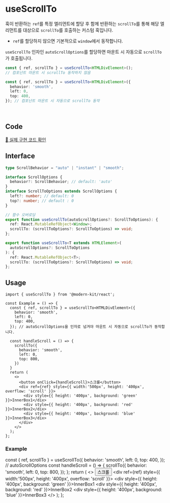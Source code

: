 
# useScrollTo

훅이 반환하는 `ref`를 특정 엘리먼트에 할당 후 함께 반환하는 `scrollTo`를 통해 해당 엘리먼트를 대상으로 `scrollTo`를 호출하는 커스텀 훅입니다. 

- `ref`를 할당하지 않으면 기본적으로 `window`에서 동작합니다.

`useScrollTo` 인자인 `autoScrollOptions`를 할당하면 마운트 시 자동으로 `scrollTo`가 호출됩니다.

```ts
const { ref, scrollTo } = useScrollTo<HTMLDivElement>();
// 컴포넌트 마운트 시 scrollTo 동작하지 않음
```
```ts
const { ref, scrollTo } = useScrollTo<HTMLDivElement>({
  behavior: 'smooth',
  left: 0,
  top: 400,
}); // 컴포넌트 마운트 시 자동으로 scrollTo 동작
```

<br />

## Code
[🔗 실제 구현 코드 확인](https://github.com/modern-agile-team/modern-kit/blob/main/packages/react/src/hooks/useScrollTo/index.ts)

## Interface
```ts title="typescript"
type ScrollBehavior = "auto" | "instant" | "smooth";

interface ScrollOptions {
  behavior?: ScrollBehavior; // default: 'auto'
}
interface ScrollToOptions extends ScrollOptions {
  left?: number; // default: 0
  top?: number; // default : 0
}
```
```ts title="typescript"
// 함수 오버로딩
export function useScrollTo(autoScrollOptions?: ScrollToOptions): {
  ref: React.MutableRefObject<Window>;
  scrollTo: (scrollToOptions?: ScrollToOptions) => void;
};

export function useScrollTo<T extends HTMLElement>(
  autoScrollOptions?: ScrollToOptions
): {
  ref: React.MutableRefObject<T>;
  scrollTo: (scrollToOptions?: ScrollToOptions) => void;
};
```

## Usage
```tsx title="typescript"
import { useScrollTo } from '@modern-kit/react';

const Example = () => {
  const { ref, scrollTo } = useScrollTo<HTMLDivElement>({
    behavior: 'smooth',
    left: 0,
    top: 400,
  }); // autoScrollOptions을 인자로 넘겨야 마운트 시 자동으로 scrollTo가 동작합니다.

  const handleScroll = () => {
    scrollTo({
      behavior: 'smooth',
      left: 0,
      top: 800,
    })
  }
  return (
    <>
      <button onClick={handleScroll}>스크롤</button>
      <div ref={ref} style={{ width:'500px', height: '400px', overflow: 'scroll' }}>
        <div style={{ height: '400px', background: 'green' }}>InnerBox1</dix>
        <div style={{ height: '400px', background: 'red' }}>InnerBox2</dix>
        <div style={{ height: '400px', background: 'blue' }}>InnerBox3</dix>
      </div>
    </>
  );
};
```

### Example

  const { ref, scrollTo } = useScrollTo({
    behavior: 'smooth',
    left: 0,
    top: 400,
  }); // autoScrollOptions
  const handleScroll = () => {
    scrollTo({
      behavior: 'smooth',
      left: 0,
      top: 800,
    });
  };
  return (
    <>
      <button onClick={handleScroll}>스크롤</button>
      <div ref={ref} style={{ width:'500px', height: '400px', overflow: 'scroll' }}>
        <div style={{ height: '400px', background: 'green' }}>InnerBox1</div>
        <div style={{ height: '400px', background: 'red' }}>InnerBox2</div>
        <div style={{ height: '400px', background: 'blue' }}>InnerBox3</div>
      </div>
    </>
  );
};

<Example />

